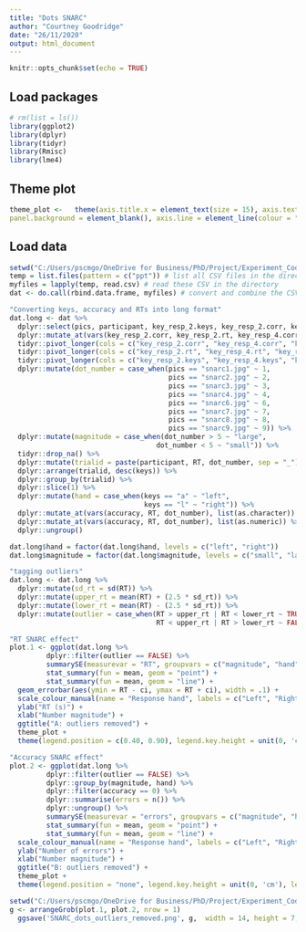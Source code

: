 ```yaml
---
title: "Dots SNARC"
author: "Courtney Goodridge"
date: "26/11/2020"
output: html_document
---
```


```r
knitr::opts_chunk$set(echo = TRUE)
```

## Load packages

```r
# rm(list = ls())
library(ggplot2)
library(dplyr)
library(tidyr)
library(Rmisc)
library(lme4)
```

## Theme plot

```r
theme_plot <-   theme(axis.title.x = element_text(size = 15), axis.text.x = element_text(size = 12), axis.title.y = element_text(size = 15), axis.text.y = element_text(size = 12), title = element_text(size = 12), legend.title = element_text(size = 15), legend.text = element_text(size = 15), panel.grid.major = element_blank(), panel.grid.minor = element_blank(),
panel.background = element_blank(), axis.line = element_line(colour = "black"))
```

## Load data

```r
setwd("C:/Users/pscmgo/OneDrive for Business/PhD/Project/Experiment_Code/valter/Dots control condition")
temp = list.files(pattern = c("ppt")) # list all CSV files in the directory
myfiles = lapply(temp, read.csv) # read these CSV in the directory
dat <- do.call(rbind.data.frame, myfiles) # convert and combine the CSV files into dataframe

"Converting keys, accuracy and RTs into long format"
dat.long <- dat %>%
  dplyr::select(pics, participant, key_resp_2.keys, key_resp_2.corr, key_resp_2.rt, key_resp_4.keys, key_resp_4.corr, key_resp_4.rt, key_resp_6.keys, key_resp_6.corr, key_resp_6.rt, key_resp_8.keys, key_resp_8.corr, key_resp_8.rt) %>%
  dplyr::mutate_at(vars(key_resp_2.corr, key_resp_2.rt, key_resp_4.corr, key_resp_4.rt, key_resp_6.corr, key_resp_6.rt, key_resp_8.corr, key_resp_8.rt), list(factor)) %>%
  tidyr::pivot_longer(cols = c("key_resp_2.corr", "key_resp_4.corr", "key_resp_6.corr", "key_resp_8.corr"), names_to = "response_acc", values_to = "accuracy") %>%
  tidyr::pivot_longer(cols = c("key_resp_2.rt", "key_resp_4.rt", "key_resp_6.rt", "key_resp_8.rt"), names_to = "response_rt", values_to = "RT") %>%
  tidyr::pivot_longer(cols = c("key_resp_2.keys", "key_resp_4.keys", "key_resp_6.keys", "key_resp_8.keys"), names_to = "response_keys", values_to = "keys") %>%
  dplyr::mutate(dot_number = case_when(pics == "snarc1.jpg" ~ 1,
                                       pics == "snarc2.jpg" ~ 2,
                                       pics == "snarc3.jpg" ~ 3,
                                       pics == "snarc4.jpg" ~ 4,
                                       pics == "snarc6.jpg" ~ 6,
                                       pics == "snarc7.jpg" ~ 7,
                                       pics == "snarc8.jpg" ~ 8,
                                       pics == "snarc9.jpg" ~ 9)) %>%
  dplyr::mutate(magnitude = case_when(dot_number > 5 ~ "large",
                                    dot_number < 5 ~ "small")) %>%
  tidyr::drop_na() %>%
  dplyr::mutate(trialid = paste(participant, RT, dot_number, sep = "_")) %>%
  dplyr::arrange(trialid, desc(keys)) %>%
  dplyr::group_by(trialid) %>%
  dplyr::slice(1) %>%
  dplyr::mutate(hand = case_when(keys == "a" ~ "left",
                                 keys == "l" ~ "right")) %>%
  dplyr::mutate_at(vars(accuracy, RT, dot_number), list(as.character)) %>%
  dplyr::mutate_at(vars(accuracy, RT, dot_number), list(as.numeric)) %>%
  dplyr::ungroup()

dat.long$hand = factor(dat.long$hand, levels = c("left", "right"))
dat.long$magnitude = factor(dat.long$magnitude, levels = c("small", "large"))

"tagging outliers"
dat.long <- dat.long %>%
  dplyr::mutate(sd_rt = sd(RT)) %>%
  dplyr::mutate(upper_rt = mean(RT) + (2.5 * sd_rt)) %>%
  dplyr::mutate(lower_rt = mean(RT) - (2.5 * sd_rt)) %>%
  dplyr::mutate(outlier = case_when(RT > upper_rt | RT < lower_rt ~ TRUE,
                                    RT < upper_rt | RT > lower_rt ~ FALSE))

"RT SNARC effect"
plot.1 <- ggplot(dat.long %>%
         dplyr::filter(outlier == FALSE) %>%
         summarySE(measurevar = "RT", groupvars = c("magnitude", "hand")), aes(x = magnitude, color = hand, group = hand, y = RT)) +
         stat_summary(fun = mean, geom = "point") +
         stat_summary(fun = mean, geom = "line") +
  geom_errorbar(aes(ymin = RT - ci, ymax = RT + ci), width = .1) +
  scale_colour_manual(name = "Response hand", labels = c("Left", "Right"), values = c("red", "blue")) + 
  ylab("RT (s)") +
  xlab("Number magnitude") +
  ggtitle("A: outliers removed") +
  theme_plot +
  theme(legend.position = c(0.40, 0.90), legend.key.height = unit(0, 'cm'), legend.key.width = unit(0.5, 'cm'), legend.key.size = unit(0, 'cm'), strip.text.x = element_blank(), plot.title = element_text(size = 15, face = "bold"), panel.spacing = unit(2, "lines"), axis.title.x = element_text(size = 8), axis.text.x = element_text(size = 8), axis.title.y = element_text(size = 8), axis.text.y = element_text(size = 8), title = element_text(size = 7), legend.title = element_text(size = 8), legend.text = element_text(size = 8))

"Accuracy SNARC effect"
plot.2 <- ggplot(dat.long %>%
         dplyr::filter(outlier == FALSE) %>%
         dplyr::group_by(magnitude, hand) %>%
         dplyr::filter(accuracy == 0) %>%
         dplyr::summarise(errors = n()) %>%
         dplyr::ungroup() %>%
         summarySE(measurevar = "errors", groupvars = c("magnitude", "hand")), aes(x = magnitude, color = hand, group = hand, y = errors)) +
         stat_summary(fun = mean, geom = "point") +
         stat_summary(fun = mean, geom = "line") +
  scale_colour_manual(name = "Response hand", labels = c("Left", "Right"), values = c("red", "blue")) +
  ylab("Number of errors") +
  xlab("Number magnitude") +
  ggtitle("B: outliers removed") +
  theme_plot +
  theme(legend.position = "none", legend.key.height = unit(0, 'cm'), legend.key.width = unit(0.5, 'cm'), legend.key.size = unit(0, 'cm'), strip.text.x = element_blank(), plot.title = element_text(size = 15, face = "bold"), panel.spacing = unit(2, "lines"), axis.title.x = element_text(size = 8), axis.text.x = element_text(size = 8), axis.title.y = element_text(size = 8), axis.text.y = element_text(size = 8), title = element_text(size = 7), legend.title = element_text(size = 8), legend.text = element_text(size = 8))

setwd("C:/Users/pscmgo/OneDrive for Business/PhD/Project/Experiment_Code/valter/plots")
g <- arrangeGrob(plot.1, plot.2, nrow = 1)
  ggsave('SNARC_dots_outliers_removed.png', g,  width = 14, height = 7, units = 'cm', dpi = 300, type = 'cairo')
```
